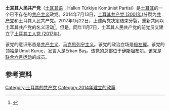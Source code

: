 '''土耳其人民共产党'''（[[土耳其语|土耳其语]]：Halkın Türkiye Komünist Partisi）是[[土耳其|土耳其]]的一个已不存在的[[共产主义|共产主义]]政党。2014年7月13日，[[土耳其共产党_(2001年)|土耳其共产党 (2001年)]]分裂为[[共产党_(土耳其)|共产党]]和土耳其人民共产党。2017年1月22日，上述两党决定结束分裂，重新共同以土耳其共产党的名义活动<ref>{{Cite web |url=http://haber.sol.org.tr/toplum/tkp-yoluna-devam-ediyor-183152 |title=TKP yoluna devam ediyor |accessdate=2017-07-24 |archive-date=2017-02-02 |archive-url=https://web.archive.org/web/20170202004742/http://haber.sol.org.tr/toplum/tkp-yoluna-devam-ediyor-183152 |dead-url=no }}</ref>。但是，同年11月7日，土耳其人民共产党的前党员又建立了[[土耳其工人党_(2017年)|土耳其工人党 (2017年)]]。

该党的意识形态是[[共产主义|共产主义]]、[[马克思列宁主义|马克思列宁主义]]。该党的政治立场是[[极左翼|极左翼]]。该党的领袖是Umut Kuruç，发言人是Erkan Baş。该党的总部位于[[伊斯坦布尔|伊斯坦布尔]]。该党是[[联合六月运动|联合六月运动]]的成员。
==参考资料==
{{reflist}}
[[Category:土耳其的共产党|Category:土耳其的共产党]]
[[Category:2014年建立的政黨|Category:2014年建立的政黨]]
